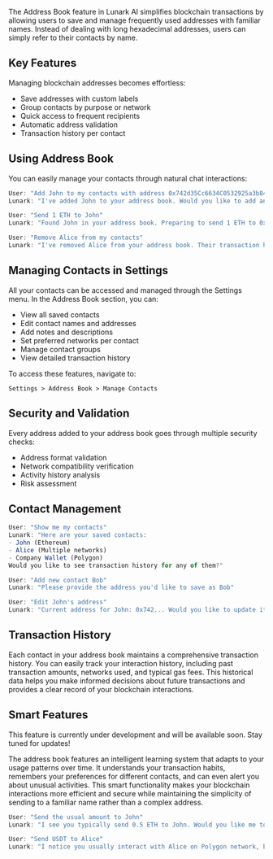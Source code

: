 
The Address Book feature in Lunark AI simplifies blockchain transactions by allowing users to save and manage frequently used addresses with familiar names. Instead of dealing with long hexadecimal addresses, users can simply refer to their contacts by name.

## Key Features

Managing blockchain addresses becomes effortless:
- Save addresses with custom labels
- Group contacts by purpose or network
- Quick access to frequent recipients
- Automatic address validation
- Transaction history per contact

## Using Address Book

You can easily manage your contacts through natural chat interactions:

```javascript
User: "Add John to my contacts with address 0x742d35Cc6634C0532925a3b844Bc454e4438f44e"
Lunark: "I've added John to your address book. Would you like to add any notes or specify preferred networks?"

User: "Send 1 ETH to John"
Lunark: "Found John in your address book. Preparing to send 1 ETH to 0x742d..."

User: "Remove Alice from my contacts"
Lunark: "I've removed Alice from your address book. Their transaction history will be preserved for reference."
```

## Managing Contacts in Settings

All your contacts can be accessed and managed through the Settings menu. In the Address Book section, you can:
- View all saved contacts
- Edit contact names and addresses
- Add notes and descriptions
- Set preferred networks per contact
- Manage contact groups
- View detailed transaction history

To access these features, navigate to:
```
Settings > Address Book > Manage Contacts
```

## Security and Validation

Every address added to your address book goes through multiple security checks:
- Address format validation
- Network compatibility verification
- Activity history analysis
- Risk assessment

## Contact Management

```javascript
User: "Show me my contacts"
Lunark: "Here are your saved contacts:
- John (Ethereum)
- Alice (Multiple networks)
- Company Wallet (Polygon)
Would you like to see transaction history for any of them?"

User: "Add new contact Bob"
Lunark: "Please provide the address you'd like to save as Bob"

User: "Edit John's address"
Lunark: "Current address for John: 0x742... Would you like to update it?"
```

## Transaction History

Each contact in your address book maintains a comprehensive transaction history. You can easily track your interaction history, including past transaction amounts, networks used, and typical gas fees. This historical data helps you make informed decisions about future transactions and provides a clear record of your blockchain interactions.

## Smart Features

<Callout type="warning" emoji="🚧">
  This feature is currently under development and will be available soon. Stay tuned for updates!
</Callout>

The address book features an intelligent learning system that adapts to your usage patterns over time. It understands your transaction habits, remembers your preferences for different contacts, and can even alert you about unusual activities. This smart functionality makes your blockchain interactions more efficient and secure while maintaining the simplicity of sending to a familiar name rather than a complex address.

```javascript
User: "Send the usual amount to John"
Lunark: "I see you typically send 0.5 ETH to John. Would you like me to prepare that transaction? [Execute Transfer]"

User: "Send USDT to Alice"
Lunark: "I notice you usually interact with Alice on Polygon network, but you're currently on Ethereum. Would you like to switch networks? [Switch to Polygon]"
```
